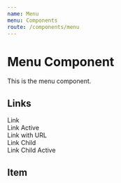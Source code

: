 ```yaml
---
name: Menu
menu: Components
route: /components/menu
---
```



# Menu Component

This is the menu component.

## Links

<Playground>
  <div><Link>Link</Link></div>
  <div><Link active>Link Active</Link></div>
  <div><Link url="/">Link with URL</Link></div>
  <div><Link child>Link Child</Link></div>
  <div><Link child active>Link Child Active</Link></div>
</Playground>

## Item

<Playground>
  <div>
    <Item title="Visão Geral" icon={['fas', 'store']} />
  </div>

  <div>
    <Item
      active
      title="Relatórios"
      icon={['fas', 'analytics']}
      links={[
        { title: 'Raio X' },
        { title: 'Evolução', active: true },
        { title: 'Eventos e motivos' },
      ]}
    />
  </div>

  <div>
    <Item title="Ranking" icon={['fas', 'trophy']} />
  </div>

  <div>
    <Item title="Validação" icon={['fas', 'check-circle']} url="#" />
  </div>
</Playground>

